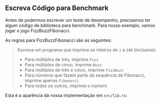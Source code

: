 
## Escreva Código para Benchmark

Antes de podermos escrever um teste de desempenho, precisamos ter algum código de biblioteca para benchmark.
Para nosso exemplo, vamos jogar o jogo FizzBuzzFibonacci.

As regras para FizzBuzzFibonacci são as seguintes:

> Escreva um programa que imprime os inteiros de `1` a `100` (inclusive):
> - Para múltiplos de três, imprime `Fizz`
> - Para múltiplos de cinco, imprime `Buzz`
> - Para múltiplos de três e cinco, imprime `FizzBuzz`
> - Para números que fazem parte da sequência de Fibonacci, imprime apenas `Fibonacci`
> - Para todos os outros, imprime o número

Esta é a aparência da nossa implementação em `src/lib.rs`:

<LibRs />